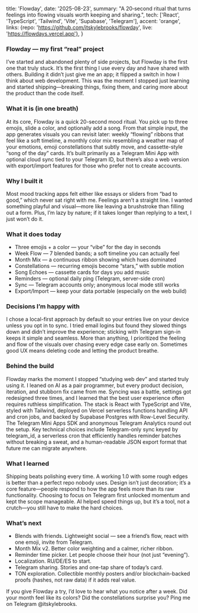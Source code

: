   title: 'Flowday',
  date: '2025-08-23',
  summary:
    "A 20‑second ritual that turns feelings into flowing visuals worth keeping and sharing.",
  tech: ['React', 'TypeScript', 'Tailwind', 'Vite', 'Supabase', 'Telegram'],
  accent: 'orange',
  links: {repo: 'https://github.com/itskylebrooks/flowday', live: 'https://flowdays.vercel.app'},
}

### Flowday — my first “real” project

I’ve started and abandoned plenty of side projects, but Flowday is the first one that truly stuck. It’s the first thing I use every day and have shared with others. Building it didn’t just give me an app; it flipped a switch in how I think about web development. This was the moment I stopped just learning and started shipping—breaking things, fixing them, and caring more about the product than the code itself.

### What it is (in one breath)

At its core, Flowday is a quick 20-second mood ritual. You pick up to three emojis, slide a color, and optionally add a song. From that simple input, the app generates visuals you can revisit later: weekly “flowing” ribbons that feel like a soft timeline, a monthly color mix resembling a weather map of your emotions, emoji constellations that subtly move, and cassette-style “song of the day” cards. It’s built primarily as a Telegram Mini App with optional cloud sync tied to your Telegram ID, but there’s also a web version with export/import features for those who prefer not to create accounts.

### Why I built it

Most mood tracking apps felt either like essays or sliders from “bad to good,” which never sat right with me. Feelings aren’t a straight line. I wanted something playful and visual—more like leaving a brushstroke than filling out a form. Plus, I’m lazy by nature; if it takes longer than replying to a text, I just won’t do it.

### What it does today

- Three emojis + a color — your “vibe” for the day in seconds
- Week Flow — 7 blended bands; a soft timeline you can actually feel
- Month Mix — a continuous ribbon showing which hues dominated
- Constellations — recurring emojis become “stars,” with subtle motion
- Song Echoes — cassette cards for days you add music
- Reminders — optional daily ping (Telegram, server-side cron)
- Sync — Telegram accounts only; anonymous local mode still works
- Export/Import — keep your data portable (especially on the web build)

### Decisions I’m happy with

I chose a local-first approach by default so your entries live on your device unless you opt in to sync. I tried email logins but found they slowed things down and didn’t improve the experience; sticking with Telegram sign-in keeps it simple and seamless. More than anything, I prioritized the feeling and flow of the visuals over chasing every edge case early on. Sometimes good UX means deleting code and letting the product breathe.

### Behind the build

Flowday marks the moment I stopped “studying web dev” and started truly using it. I leaned on AI as a pair programmer, but every product decision, iteration, and stubborn fix came from me. Syncing was a battle, settings got redesigned three times, and I learned that the best user experience often requires ruthless simplification. The stack is React with TypeScript and Vite, styled with Tailwind, deployed on Vercel serverless functions handling API and cron jobs, and backed by Supabase Postgres with Row-Level Security. The Telegram Mini Apps SDK and anonymous Telegram Analytics round out the setup. Key technical choices include Telegram-only sync keyed by telegram_id, a serverless cron that efficiently handles reminder batches without breaking a sweat, and a human-readable JSON export format that future me can migrate anywhere.

### What I learned

Shipping beats polishing every time. A working 1.0 with some rough edges is better than a perfect repo nobody uses. Design isn’t just decoration; it’s a core feature—people respond to how the app feels more than its raw functionality. Choosing to focus on Telegram first unlocked momentum and kept the scope manageable. AI helped speed things up, but it’s a tool, not a crutch—you still have to make the hard choices.

### What’s next

- Blends with friends. Lightweight social — see a friend’s flow, react with one emoji, invite from Telegram.
- Month Mix v2. Better color weighting and a calmer, richer ribbon.
- Reminder time picker. Let people choose their hour (not just “evening”).
- Localization. RU/DE/ES to start.
- Telegram sharing. Stories and one-tap share of today’s card.
- TON exploration. Collectible monthly posters and/or blockchain-backed proofs (hashes, not raw data) if it adds real value.


If you give Flowday a try, I’d love to hear what you notice after a week. Did your month feel like its colors? Did the constellations surprise you? Ping me on Telegram @itskylebrooks.
